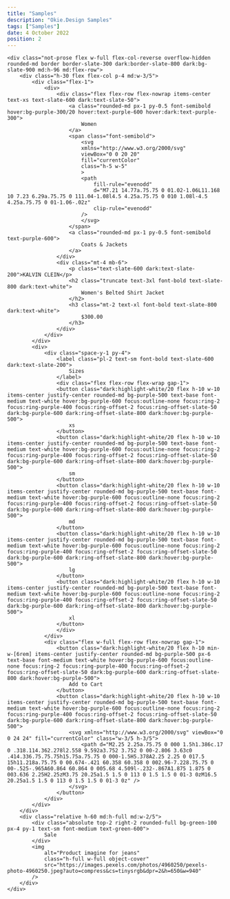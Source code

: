 ---
title: "Samples"
description: "Okie.Design Samples"
tags: ["Samples"]
date: 4 October 2022
position: 2
---

```html-preview
<div class="not-prose flex w-full flex-col-reverse overflow-hidden rounded-md border border-slate-300 dark:border-slate-800 dark:bg-slate-900 md:h-96 md:flex-row">
    <div class="h-30 flex flex-col p-4 md:w-3/5">
        <div class="flex-1">
            <div>
                <div class="flex flex-row flex-nowrap items-center text-xs text-slate-600 dark:text-slate-50">
                    <a class="rounded-md px-1 py-0.5 font-semibold hover:bg-purple-300/20 hover:text-purple-600 hover:dark:text-purple-300">
                        Women
                    </a>
                    <span class="font-semibold">
                        <svg
                        xmlns="http://www.w3.org/2000/svg"
                        viewBox="0 0 20 20"
                        fill="currentColor"
                        class="h-5 w-5"
                        >
                        <path
                            fill-rule="evenodd"
                            d="M7.21 14.77a.75.75 0 01.02-1.06L11.168 10 7.23 6.29a.75.75 0 111.04-1.08l4.5 4.25a.75.75 0 010 1.08l-4.5 4.25a.75.75 0 01-1.06-.02z"
                            clip-rule="evenodd"
                        />
                        </svg>
                    </span>
                    <a class="rounded-md px-1 py-0.5 font-semibold text-purple-600">
                        Coats & Jackets
                    </a>
                </div>
                <div class="mt-4 mb-6">
                    <p class="text-slate-600 dark:text-slate-200">KALVIN CLEIN</p>
                    <h2 class="truncate text-3xl font-bold text-slate-800 dark:text-white">
                        Women's Belted Shirt Jacket
                    </h2>
                    <h3 class="mt-2 text-xl font-bold text-slate-800 dark:text-white">
                        $300.00
                    </h3>
                </div>
            </div>
        </div>
        <div>
            <div class="space-y-1 py-4">
                <label class="pl-2 text-sm font-bold text-slate-600 dark:text-slate-200">
                    Sizes
                </label>
                <div class="flex flex-row flex-wrap gap-1">
                <button class="dark:highlight-white/20 flex h-10 w-10 items-center justify-center rounded-md bg-purple-500 text-base font-medium text-white hover:bg-purple-600 focus:outline-none focus:ring-2 focus:ring-purple-400 focus:ring-offset-2 focus:ring-offset-slate-50 dark:bg-purple-600 dark:ring-offset-slate-800 dark:hover:bg-purple-500">
                    xs
                </button>
                <button class="dark:highlight-white/20 flex h-10 w-10 items-center justify-center rounded-md bg-purple-500 text-base font-medium text-white hover:bg-purple-600 focus:outline-none focus:ring-2 focus:ring-purple-400 focus:ring-offset-2 focus:ring-offset-slate-50 dark:bg-purple-600 dark:ring-offset-slate-800 dark:hover:bg-purple-500">
                    sm
                </button>
                <button class="dark:highlight-white/20 flex h-10 w-10 items-center justify-center rounded-md bg-purple-500 text-base font-medium text-white hover:bg-purple-600 focus:outline-none focus:ring-2 focus:ring-purple-400 focus:ring-offset-2 focus:ring-offset-slate-50 dark:bg-purple-600 dark:ring-offset-slate-800 dark:hover:bg-purple-500">
                    md
                </button>
                <button class="dark:highlight-white/20 flex h-10 w-10 items-center justify-center rounded-md bg-purple-500 text-base font-medium text-white hover:bg-purple-600 focus:outline-none focus:ring-2 focus:ring-purple-400 focus:ring-offset-2 focus:ring-offset-slate-50 dark:bg-purple-600 dark:ring-offset-slate-800 dark:hover:bg-purple-500">
                    lg
                </button>
                <button class="dark:highlight-white/20 flex h-10 w-10 items-center justify-center rounded-md bg-purple-500 text-base font-medium text-white hover:bg-purple-600 focus:outline-none focus:ring-2 focus:ring-purple-400 focus:ring-offset-2 focus:ring-offset-slate-50 dark:bg-purple-600 dark:ring-offset-slate-800 dark:hover:bg-purple-500">
                    xl
                </button>
                </div>
            </div>
            <div class="flex w-full flex-row flex-nowrap gap-1">
                <button class="dark:highlight-white/20 flex h-10 min-w-[6rem] items-center justify-center rounded-md bg-purple-500 px-6 text-base font-medium text-white hover:bg-purple-600 focus:outline-none focus:ring-2 focus:ring-purple-400 focus:ring-offset-2 focus:ring-offset-slate-50 dark:bg-purple-600 dark:ring-offset-slate-800 dark:hover:bg-purple-500">
                    Add to Cart
                </button>
                <button class="dark:highlight-white/20 flex h-10 w-10 items-center justify-center rounded-md bg-purple-500 text-base font-medium text-white hover:bg-purple-600 focus:outline-none focus:ring-2 focus:ring-purple-400 focus:ring-offset-2 focus:ring-offset-slate-50 dark:bg-purple-600 dark:ring-offset-slate-800 dark:hover:bg-purple-500">
                    <svg xmlns="http://www.w3.org/2000/svg" viewBox="0 0 24 24" fill="currentColor" class="w-3/5 h-3/5">
                        <path d="M2.25 2.25a.75.75 0 000 1.5h1.386c.17 0 .318.114.362.278l2.558 9.592a3.752 3.752 0 00-2.806 3.63c0 .414.336.75.75.75h15.75a.75.75 0 000-1.5H5.378A2.25 2.25 0 017.5 15h11.218a.75.75 0 00.674-.421 60.358 60.358 0 002.96-7.228.75.75 0 00-.525-.965A60.864 60.864 0 005.68 4.509l-.232-.867A1.875 1.875 0 003.636 2.25H2.25zM3.75 20.25a1.5 1.5 0 113 0 1.5 1.5 0 01-3 0zM16.5 20.25a1.5 1.5 0 113 0 1.5 1.5 0 01-3 0z" />
                    </svg>
                </button>
            </div>
        </div>
    </div>
    <div class="relative h-60 md:h-full md:w-2/5">
        <div class="absolute top-2 right-2 rounded-full bg-green-100 px-4 py-1 text-sm font-medium text-green-600">
            Sale
        </div>
        <img
            alt="Product imagine for jeans"
            class="h-full w-full object-cover"
            src="https://images.pexels.com/photos/4960250/pexels-photo-4960250.jpeg?auto=compress&cs=tinysrgb&dpr=2&h=650&w=940"
        />
    </div>
</div>
```
